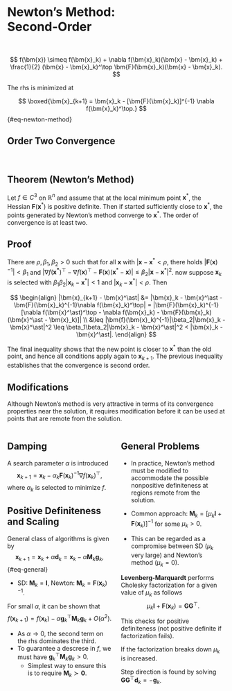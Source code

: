 # Newton's Method: <br> Second-Order

<br>

$$ f(\bm{x}) \simeq f(\bm{x}_k) + \nabla f(\bm{x}_k)(\bm{x} - \bm{x}_k) +
\frac{1}{2} (\bm{x} - \bm{x}_k)^\top \bm{F}(\bm{x}_k)(\bm{x} - \bm{x}_k). $$

The rhs is minimized at 

$$ \boxed{\bm{x}_{k+1} = \bm{x}_k - [\bm{F}(\bm{x}_k)]^{-1} \nabla f(\bm{x}_k)^\top.} $$ {#eq-newton-method}



## Order Two Convergence {.smaller}

<br>

::: {.callout-tip icon=false}
## Theorem (Newton's Method)
Let $f \in C^3$ on $\mathbb{R}^n$ and assume that at the local minimum point
$\bm{x}^\ast$, the Hessian $\bm{F}(\bm{x}^\ast)$ is positive definite. Then if
started sufficiently close to $\bm{x}^\ast$, the points generated by Newton's
method converge to $\bm{x}^\ast$. The order of convergence is at least two.
:::

::: {.callout-note icon=false}
## Proof
There are $\rho, \beta_1, \beta_2 > 0$ such that for all $\bm{x}$ with $|\bm{x}
- \bm{x}^\ast < \rho$, there holds $|\bm{F}(\bm{x})^{-1}| < \beta_1$ and
$|\nabla f(\bm{x^\ast})^\top - \nabla f(\bm{x})^\top -
\bm{F}(\bm{x})(\bm{x}^\ast - \bm{x})| \leq \beta_2 |\bm{x} - \bm{x}^\ast|^2$.
now suppose $\bm{x}_k$ is selected with $\beta_1\beta_2|\bm{x}_k - \bm{x}^\ast|
< 1$ and $|\bm{x}_k - \bm{x}^\ast| < \rho$. Then

$$
\begin{align}
|\bm{x}_{k+1} - \bm{x}^\ast| &= |\bm{x}_k - \bm{x}^\ast -
\bm{F}(\bm{x}_k)^{-1}\nabla f(\bm{x}_k)^\top| = |\bm{F}(\bm{x}_k)^{-1}[\nabla
f(\bm{x}^\ast)^\top - \nabla f(\bm{x}_k) - \bm{F}(\bm{x}_k)(\bm{x}^\ast -
\bm{x}_k)]| \\ &\leq |\bm{f}(\bm{x}_k)^{-1}|\beta_2|\bm{x}_k - \bm{x}^\ast|^2
\leq \beta_1\beta_2|\bm{x}_k - \bm{x}^\ast|^2 < |\bm{x}_k - \bm{x}^\ast|.
\end{align}
$$

The final inequality shows that the new point is closer to $\bm{x}^\ast$ than
the old point, and hence all conditions apply again to $\bm{x}_{k+1}$.
The previous inequality establishes that the convergence is second order.
:::


## Modifications {.smaller}

::: {.callout-important appearance="minimal"}
Although Newton's method is very attractive in terms of its convergence
properties near the solution, it requires modification before it can be used at
points that are remote from the solution.
:::

:::: {.columns}

::: {.column width="50%"}

::: {.callout-warning icon=false}
## Damping
A search parameter $\alpha$ is introduced 
$$ \bm{x}_{k+1} = \bm{x}_k - \alpha_k \bm{F}(\bm{x}_k)^{-1}\nabla
f(\bm{x}_k)^\top, $$
where $\alpha_k$ is selected to minimize $f$.
:::

::: {.callout-warning icon=false}
## Positive Definiteness and Scaling
General class of algorithms is given by 
$$ \bm{x}_{k+1} = \bm{x}_k + \alpha \bm{d}_k = \bm{x}_k - \alpha \bm{M}_k \bm{g}_k, $$ {#eq-general}

* SD: $\bm{M}_k = \bm{I}$, Newton: $\bm{M}_k = \bm{F}(\bm{x}_k)^{-1}$.

For small $\alpha$, it can be shown that $$ f(\bm{x}_{k+1}) = f(\bm{x}_k) -
\alpha \bm{g}_k^\top \bm{M}_k \bm{g}_k + O(\alpha^2). $$

* As $\alpha \rightarrow 0$, the second term on the rhs dominates the third.
* To guarantee a descrese in $f$, we must have $\bm{g}_k^\top \bm{M}_k \bm{g}_k
> 0$.
  - Simplest way to ensure this is to require $\bm{M}_k \succ \bm{0}$.
:::

:::

::: {.column width="50%"}


::: {.callout-warning icon=false}
## General Problems
* In practice, Newton's method must be modified to accommodate the possible
nonpositive definiteness at regions remote from the solution.

* Common approach: $\bm{M}_k = [\mu_k\bm{I} +
\bm{F}(\bm{x}_k)]^{-1}$ for some $\mu_k > 0$.

* This can be regarded as a compromise between SD ($\mu_k$ very large) and
Newton's method ($\mu_k = 0$).

__Levenberg-Marquardt__ performs Cholesky factorization for a given value of
$\mu_k$ as follows $$\mu_k \bm{I} + \bm{F}(\bm{x}_k) = \bm{G}\bm{G}^\top. $$

This checks for positive definiteness (not positive definite if factorization
fails).

If the factorization breaks down $\mu_k$ is increased.

Step direction is found by solving $\bm{G}\bm{G}^\top \bm{d}_k = -\bm{g}_k$.

:::


:::

::::

